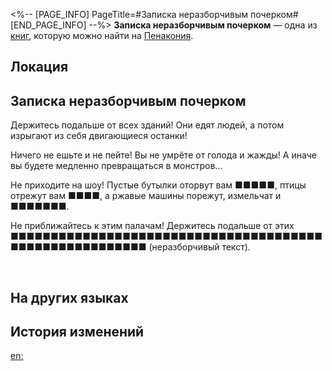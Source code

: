 <%-- [PAGE_INFO]
PageTitle=#Записка неразборчивым почерком#
[END_PAGE_INFO] --%>
{{Дополнить}}
{{Книга Инфобокс
|id           = 332
|partIds      = 190609
|Название     = 
|Изображение  = Предмет Журнал Пенакония.png
|Мир          = Пенакония
|Томов        = 1
|Автор        = <!--нужно добавить-->
|Описание     = Записка, обнаруженная в углу отеля в Мире грёз. Её содержание невозможно понять, но оно пробирает до костей.
|Том1         = {{tx}}
|Источник1    = {{tx|Отсутствует источник}}
|Персонажи    = 
|Фракции      = 
}}
'''Записка неразборчивым почерком''' — одна из [[Книги|книг]], которую можно найти на [[Пенакония]].

==Локация==
{{Отметка карты|<!--название карты-->|<!--id отметки-->}}

==Записка неразборчивым почерком==
Держитесь подальше от всех зданий! Они едят людей, а потом изрыгают из себя двигающиеся останки!

Ничего не ешьте и не пейте! Вы не умрёте от голода и жажды! А иначе вы будете медленно превращаться в монстров...

Не приходите на шоу! Пустые бутылки оторвут вам ■■■■■, птицы отрежут вам ■■■■, а ржавые машины порежут, измельчат и ■■■■■■■.

Не приближайтесь к этим палачам! Держитесь подальше от этих ■■■■■■■■■■■■■■■■■■■■■■■■■■■■■■■■■■■■■■■■■■■■■■■■■■■■■■■■ (неразборчивый текст).


<br />{{Размер|36|{{Цвет|Огненный|УНИЧТОЖИТЬ ТРУППУ «СЛАДКИЕ ГРЁЗЫ»! }}Они - чудовища! Злобные прислужники Семьи!}}

==На других языках==
{{На других языках
|en   = A Scrawled Note
|zhs  = 字迹潦草的纸条
|zht  = 字跡潦草的紙條
|ja   = 汚い字で書かれたメモ
|ko   = 휘갈겨 쓴 쪽지
|es   = Nota con garabatos
|fr   = Note griffonnée
|ru   = Записка неразборчивым почерком
|th   = กระดาษโน้ตที่เขียนด้วยลายมือที่ยุ่งเหยิง
|vi   = Giấy Ghi Chú Với Nét Chữ Nguệch Ngoạc
|de   = Eine gekritzelte Notiz
|id   = Catatan yang Tulisannya Berantakan
|pt   = Um Bilhete Rabiscado
}}

==История изменений==
{{История изменений|3.5}}

[[en:]]